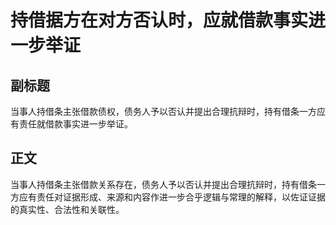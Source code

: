 # 持借据方在对方否认时，应就借款事实进一步举证
## 副标题
当事人持借条主张借款债权，债务人予以否认并提出合理抗辩时，持有借条一方应有责任就借款事实进一步举证。
## 正文
当事人持借条主张借款关系存在，债务人予以否认并提出合理抗辩时，持有借条一方应有责任对证据形成、来源和内容作进一步合乎逻辑与常理的解释，以佐证证据的真实性、合法性和关联性。